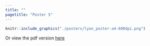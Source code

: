 ```yaml
---
title: ""
pagetitle: "Poster 5"
---
```


```r
knitr::include_graphics("./posters/lyon_poster-a4-600dpi.png")
```

Or view the pdf version [here](./posters/lyon_poster-a4.pdf)

